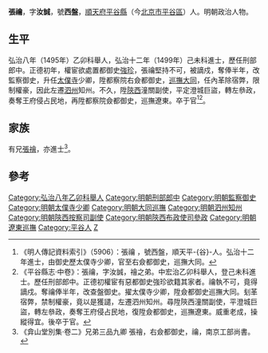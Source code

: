{{Otheruses|other=名为张汝诚的其他人物|张汝诚}}
{{明清人物信息框
| 姓名 = 張禴
| 原名 =
| 圖片名稱 = 
| 圖片大小 =
| 圖片說明 = 
| 最高職務 = 巡撫大同都察院右僉都御史
| 國家 = 大明 
| 爵位 =
| 籍貫 = [[順天府|順天府]][[薊州|薊州]][[平谷縣|平谷縣]]
| 族裔 = 
| 字號 = 字汝誠，號西盤
| 諡號 =
| 出生日期 = 生年不詳
| 出生地點 = 
| 逝世日期 = 卒年不詳 
| 逝世地點 =
| 墓葬 =
| 配偶 = 
| 親屬 = 兄 [[張禬|張禬]]
| 出身 =
* 弘治十二年己未科進士出身
| 經歷 =
| 著作 =  
}}

'''張禴'''，字'''汝誠'''，號'''西盤'''，[[順天府|順天府]][[平谷縣|平谷縣]]（今[[北京市|北京市]][[平谷區|平谷區]]）人。明朝政治人物。

==生平==
弘治八年（1495年）乙卯科舉人，弘治十二年（1499年）己未科進士，歷任刑部郎中。正德初年，權宦欲處置都御史[[強珍|強珍]]，張禴堅持不可，被謫戍，奪俸半年，改監察御史，升任[[太僕寺|太僕寺]]少卿，陞都察院右僉都御史，[[大同巡撫|巡撫大同]]，任內革除宿弊，限制權豪，因此左遷[[泗州|泗州]]知州。不久，陞[[陝西|陝西]]潼關副使，平定澄城巨盜，轉左叅政，奏奪王府侵占民地，再陞都察院僉都御史，巡撫遼東。卒于官<ref>《明人傳記資料索引》（5906）：張禴 ，號西盤，順天平-{谷}-人。弘治十二年進士，由御史歷太僕寺少卿，官至右僉都御史，巡撫大同。</ref><ref>《平谷縣志·中卷》：張禴，字汝誠，禬之弟。中宏治乙卯科舉人，登己未科進士。歷任刑部郎中。正德初權宦有惡都御史強珍欲籍其家者。禴執不可，竟得謫戍。奪禴俸半年，改查盤御史。擢太僕寺少卿，陞僉都御史巡撫大同。刬革宿弊，禁制權豪，竟以是獲譴，左遷泗州知州。尋陞陝西潼關副使，平澄城巨盜，轉左叅政，奏奪王府侵占民地，復陞僉都御史，巡撫遼東。威重老成，操縱得宜。後卒于官。</ref>。

==家族==
有兄[[張禬|張禬]]，亦進士<ref>《弇山堂別集·卷二》兄弟三品九卿 張禬，右僉都御史，禴，南京工部尚書。</ref>。

==參考==
{{reflist}}
{{明朝人物小作品}}
{{弘治十二年己未科殿試金榜}}
{{DEFAULTSORT:Zhang張}}
[[Category:弘治八年乙卯科舉人|Category:弘治八年乙卯科舉人]]
[[Category:明朝刑部郎中|Category:明朝刑部郎中]]
[[Category:明朝監察御史|Category:明朝監察御史]]
[[Category:明朝太僕寺少卿|Category:明朝太僕寺少卿]]
[[Category:明朝大同巡撫|Category:明朝大同巡撫]]
[[Category:明朝泗州知州|Category:明朝泗州知州]]
[[Category:明朝陝西按察司副使|Category:明朝陝西按察司副使]]
[[Category:明朝陝西布政使司參政|Category:明朝陝西布政使司參政]]
[[Category:明朝遼東巡撫|Category:明朝遼東巡撫]]
[[Category:平谷人|Category:平谷人]]
[[Category:张姓|Z]]
